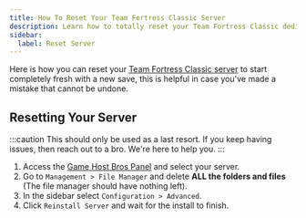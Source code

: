 ```yaml
---
title: How To Reset Your Team Fortress Classic Server
description: Learn how to totally reset your Team Fortress Classic dedicated server.
sidebar:
  label: Reset Server
---
```


Here is how you can reset your [Team Fortress Classic server](https://www.gamehostbros.com/team-fortress-classic-server-hosting/) to start completely fresh with a new save, this is helpful in case you've made a mistake that cannot be undone.

## Resetting Your Server

:::caution
This should only be used as a last resort. If you keep having issues, then reach out to a bro. We're here to help you.
:::

<Steps>

1. Access the [Game Host Bros Panel](https://panel.gamehostbros.com/) and select your server.
2. Go to `Management > File Manager` and delete **ALL the folders and files** (The file manager should have nothing left).
3. In the sidebar select `Configuration > Advanced`.
4. Click `Reinstall Server` and wait for the install to finish.
</Steps>
